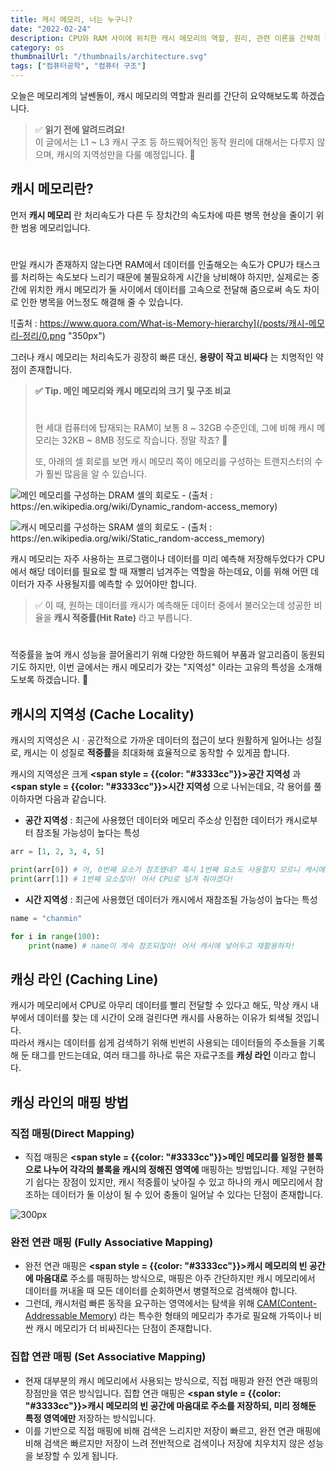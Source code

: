 ```yaml
---
title: 캐시 메모리, 너는 누구니?
date: "2022-02-24"
description: CPU와 RAM 사이에 위치한 캐시 메모리의 역할, 원리, 관련 이론을 간략히 정리한 글입니다.
category: os
thumbnailUrl: "/thumbnails/architecture.svg"
tags: ["컴퓨터공학", "컴퓨터 구조"]
---
```


오늘은 메모리계의 날쎈돌이, 캐시 메모리의 역할과 원리를 간단히 요약해보도록 하겠습니다.

> ✅ **읽기 전에 알려드려요!**  
> 이 글에서는 L1 ~ L3 캐시 구조 등 하드웨어적인 동작 원리에 대해서는 다루지 않으며, 캐시의 지역성만을 다룰 예정입니다. 🙂

## 캐시 메모리란?

먼저 **캐시 메모리** 란 처리속도가 다른 두 장치간의 속도차에 따른 병목 현상을 줄이기 위한 범용 메모리입니다.

#

만일 캐시가 존재하지 않는다면 RAM에서 데이터를 인출해오는 속도가 CPU가 태스크를 처리하는 속도보다 느리기 때문에 불필요하게 시간을 낭비해야 하지만, 실제로는 중간에 위치한 캐시 메모리가 둘 사이에서 데이터를 고속으로 전달해 줌으로써 속도 차이로 인한 병목을 어느정도 해결해 줄 수 있습니다.

![출처 : https://www.quora.com/What-is-Memory-hierarchy](/posts/캐시-메모리-정리/0.png "350px")

그러나 캐시 메모리는 처리속도가 굉장히 빠른 대신, **용량이 작고 비싸다** 는 치명적인 약점이 존재합니다.

> **✅ Tip. 메인 메모리와 캐시 메모리의 크기 및 구조 비교**
>
> #
>
> 현 세대 컴퓨터에 탑재되는 RAM이 보통 8 ~ 32GB 수준인데, 그에 비해 캐시 메모리는 32KB ~ 8MB 정도로 작습니다. 정말 작죠? 🙂
>
> 또, 아래의 셀 회로를 보면 캐시 메모리 쪽이 메모리를 구성하는 트랜지스터의 수가 훨씬 많음을 알 수 있습니다.

![메인 메모리를 구성하는 DRAM 셀의 회로도 - (출처 : https://en.wikipedia.org/wiki/Dynamic_random-access_memory)](/posts/캐시-메모리-정리/1.png "300px")

![캐시 메모리를 구성하는 SRAM 셀의 회로도 - (출처 : https://en.wikipedia.org/wiki/Static_random-access_memory)](/posts/캐시-메모리-정리/2.png "300px")

캐시 메모리는 자주 사용하는 프로그램이나 데이터를 미리 예측해 저장해두었다가 CPU에서 해당 데이터를 필요로 할 때 재빨리 넘겨주는 역할을 하는데요, 이를 위해 어떤 데이터가 자주 사용될지를 예측할 수 있어야만 합니다.

> ✅ 이 때, 원하는 데이터를 캐시가 예측해둔 데이터 중에서 불러오는데 성공한 비율을 **캐시 적중률(Hit Rate)** 라고 부릅니다.

#

적중률을 높여 캐시 성능을 끌어올리기 위해 다양한 하드웨어 부품과 알고리즘이 동원되기도 하지만, 이번 글에서는 캐시 메모리가 갖는 "지역성" 이라는 고유의 특성을 소개해도보록 하겠습니다. 🙂

## 캐시의 지역성 (Cache Locality)

캐시의 지역성은 시 · 공간적으로 가까운 데이터의 접근이 보다 원활하게 일어나는 성질로, 캐시는 이 성질로 **적중률**을 최대화해 효율적으로 동작할 수 있게끔 합니다.

캐시의 지역성은 크게 **<span style = {{color: "#3333cc"}}>공간 지역성</span>** 과 **<span style = {{color: "#3333cc"}}>시간 지역성</span>** 으로 나뉘는데요, 각 용어를 풀이하자면 다음과 같습니다.

- **공간 지역성** : 최근에 사용했던 데이터와 메모리 주소상 인접한 데이터가 캐시로부터 참조될 가능성이 높다는 특성

```python
arr = [1, 2, 3, 4, 5]

print(arr[0]) # 어, 0번째 요소가 참조됐네? 혹시 1번째 요소도 사용할지 모르니 캐시에 넣어두자.
print(arr[1]) # 1번째 요소잖아! 어서 CPU로 넘겨 줘야겠다!
```

- **시간 지역성** : 최근에 사용했던 데이터가 캐시에서 재참조될 가능성이 높다는 특성

```python
name = "chanmin"

for i in range(100):
	print(name) # name이 계속 참조되잖아! 어서 캐시에 넣어두고 재활용하자!
```

## 캐싱 라인 (Caching Line)

캐시가 메모리에서 CPU로 아무리 데이터를 빨리 전달할 수 있다고 해도, 막상 캐시 내부에서 데이터를 찾는 데 시간이 오래 걸린다면 캐시를 사용하는 이유가 퇴색될 것입니다.  
따라서 캐시는 데이터를 쉽게 검색하기 위해 빈번히 사용되는 데이터들의 주소들을 기록해 둔 태그를 만드는데요, 여러 태그를 하나로 묶은 자료구조를 **캐싱 라인** 이라고 합니다.

## 캐싱 라인의 매핑 방법

### 직접 매핑(Direct Mapping)

- 직접 매핑은 **<span style = {{color: "#3333cc"}}>메인 메모리를 일정한 블록으로 나누어 각각의 블록을 캐시의 정해진 영역에</span>** 매핑하는 방법입니다.
  제일 구현하기 쉽다는 장점이 있지만, 캐시 적중률이 낮아질 수 있고 하나의 캐시 메모리에서 참조하는 데이터가 둘 이상이 될 수 있어 충돌이 일어날 수 있다는 단점이 존재합니다.

![](/posts/캐시-메모리-정리/3.png "300px")

### 완전 연관 매핑 (Fully Associative Mapping)

- 완전 연관 매핑은 **<span style = {{color: "#3333cc"}}>캐시 메모리의 빈 공간에 마음대로</span>** 주소를 매핑하는 방식으로, 매핑은 아주 간단하지만 캐시 메모리에서 데이터를 꺼내올 때 모든 데이터를 순회하면서 병렬적으로 검색해야 합니다.
- 그런데, 캐시처럼 빠른 동작을 요구하는 영역에서는 탐색을 위해 [CAM(Content-Addressable Memory)](https://ko.wikipedia.org/wiki/%EB%82%B4%EC%9A%A9_%EC%A3%BC%EC%86%8C%ED%99%94_%EA%B8%B0%EC%96%B5%EC%9E%A5%EC%B9%98) 라는 특수한 형태의 메모리가 추가로 필요해 가뜩이나 비싼 캐시 메모리가 더 비싸진다는 단점이 존재합니다.

### 집합 연관 매핑 (Set Associative Mapping)

- 현재 대부분의 캐시 메모리에서 사용되는 방식으로, 직접 매핑과 완전 연관 매핑의 장점만을 엮은 방식입니다.
  집합 연관 매핑은 **<span style = {{color: "#3333cc"}}>캐시 메모리의 빈 공간에 마음대로 주소를 저장하되, 미리 정해둔 특정 영역에만</span>** 저장하는 방식입니다.
- 이를 기반으로 직접 매핑에 비해 검색은 느리지만 저장이 빠르고, 완전 연관 매핑에 비해 검색은 빠르지만 저장이 느려 전반적으로 검색이나 저장에 치우치지 않은 성능을 보장할 수 있게 됩니다.
